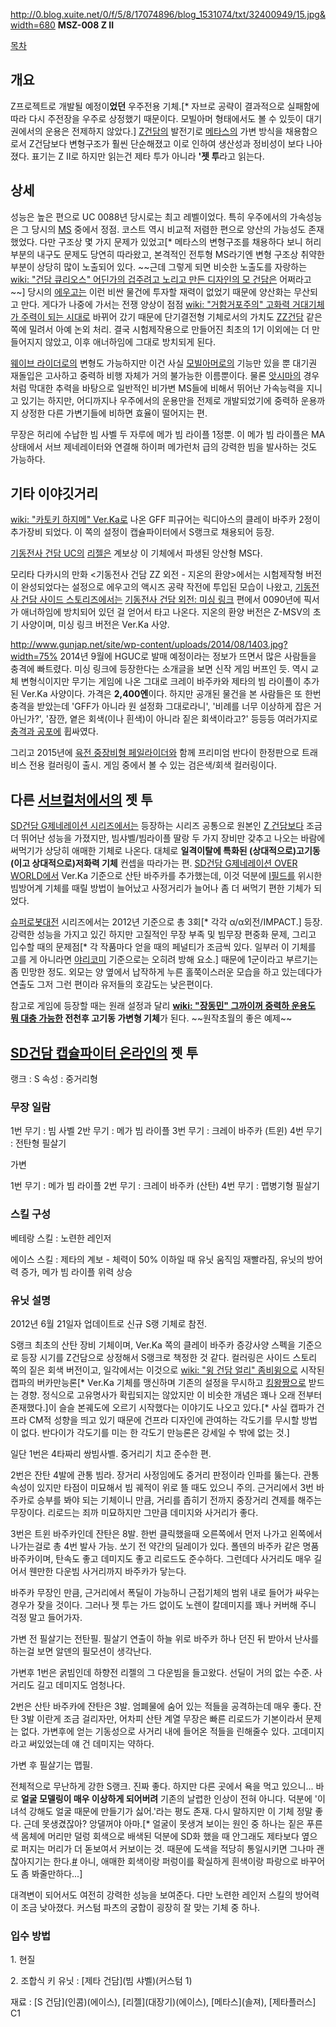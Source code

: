 http://0.blog.xuite.net/0/f/5/8/17074896/blog_1531074/txt/32400949/15.jpg&width=680
'''MSZ-008 Z II''' 

[[목차]]

== 개요 ==
Z프로젝트로 개발될 예정이'''었던''' 우주전용 기체.[* 자브로 공략이 결과적으로 실패함에 따라 다시 주전장을 우주로 상정했기 때문이다. 모빌아머 형태에서도 볼 수 있듯이 대기권에서의 운용은 전제하지 않았다.] [[Z건담]]의 발전기로 [[메타스]]의 가변 방식을 채용함으로서 Z건담보다 변형구조가 훨씬 단순해졌고 이로 인하여 생산성과 정비성이 보다 나아졌다. 표기는 Z II로 하지만 읽는건 제타 투가 아니라 ''''젯 투'''라고 읽는다.

== 상세 ==
성능은 높은 편으로 UC 0088년 당시로는 최고 레벨이었다. 특히 우주에서의 가속성능은 그 당시의 [[MS]] 중에서 정점. 코스트 역시 비교적 저렴한 편으로 양산의 가능성도 존재했었다. 다만 구조상 몇 가지 문제가 있었고[* 메타스의 변형구조를 채용하다 보니 허리 부분의 내구도 문제도 당연히 따라왔고, 본격적인 전투형 MS라기엔 변형 구조상 취약한 부분이 상당히 많이 노출되어 있다. ~~근데 그렇게 되면 비슷한 노출도를 자랑하는 [[wiki: "건담 큐리오스" 어딘가의 겁주려고 노리고 만든 디자인의 모 건담]]은 어쩌라고~~] 당시의 [[에우고]]는 이런 비싼 물건에 투자할 재력이 없었기 때문에 양산화는 무산되고 만다. 게다가 나중에 가서는 전쟁 양상이 점점 [[wiki: "거함거포주의" 고화력 거대기체가 주력이 되는 시대]]로 바뀌어 갔기 때문에 단기결전형 기체로서의 가치도 [[ZZ건담]] 같은 쪽에 밀려서 아예 논외 처리. 결국 시험제작용으로 만들어진 최초의 1기 이외에는 더 만들어지지 않았고, 이후 애너하임에 그대로 방치되게 된다.

[[웨이브 라이더]]로의 변형도 가능하지만 이건 사실 [[모빌아머]]로의 기능만 있을 뿐 대기권 재돌입은 고사하고 중력하 비행 자체가 거의 불가능한 이름뿐이다. 물론 [[앗시마]]의 경우처럼 막대한 추력을 바탕으로 일반적인 비가변 MS들에 비해서 뛰어난 가속능력을 지니고 있기는 하지만, 어디까지나 우주에서의 운용만을 전제로 개발되었기에 중력하 운용까지 상정한 다른 가변기들에 비하면 효율이 떨어지는 편.

무장은 허리에 수납한 빔 사벨 두 자루에 메가 빔 라이플 1정뿐. 이 메가 빔 라이플은 MA 상태에서 서브 제네레이터와 연결해 하이퍼 메가런처 급의 강력한 빔을 발사하는 것도 가능하다.

== 기타 이야깃거리 ==
[[wiki: "카토키 하지메" Ver.Ka]]로 나온 GFF 피규어는 릭디아스의 클레이 바주카 2정이 추가장비 되었다. 이 쪽의 설정이 캡슐파이터에서 S랭크로 채용되어 등장.

[[기동전사 건담 UC]]의 [[리젤]]은 계보상 이 기체에서 파생된 앙산형 MS다.

모리타 다카시의 만화 <기동전사 건담 ZZ 외전 - 지온의 환양>에서는 시험제작형 버전이 완성되었다는 설정으로 에우고의 액시즈 공략 작전에 투입된 모습이 나왔고, [[기동전사 건담 사이드 스토리즈]]에서는 [[기동전사 건담 외전: 미싱 링크]] 편에서 0090년에 픽서가 애너하임에 방치되어 있던 걸 얻어서 타고 나온다. 지온의 환양 버전은 Z-MSV의 초기 사양이며, 미싱 링크 버전은 Ver.Ka 사양.

http://www.gunjap.net/site/wp-content/uploads/2014/08/1403.jpg?width=75%
2014년 9월에 HGUC로 발매 예정이라는 정보가 뜨면서 많은 사람들을 충격에 빠트렸다. 미싱 링크에 등장한다는 소개글을 보면 신작 게임 버프인 듯. 역시 교체 변형식이지만 무기는 게임에 나온 그대로 크레이 바주카와 제타의 빔 라이플이 추가된 Ver.Ka 사양이다. 가격은 '''2,400엔'''이다. 하지만 공개된 물건을 본 사람들은 또 한번 충격을 받았는데 'GFF가 아니라 원 설정화 그대로라니', '비례를 너무 이상하게 잡은 거 아닌가?', '잠깐, 옅은 회색(이나 흰색)이 아니라 짙은 회색이라고?' 등등등 여러가지로 [[충격과 공포]]에 휩싸였다.

그리고 2015년에 [[페일라이더(MS)|육전 중장비형 페일라이더]]와 함께 프리미엄 반다이 한정판으로 트래비스 전용 컬러링이 출시. 게임 중에서 볼 수 있는 검은색/회색 컬러링이다.

== 다른 [[서브컬처]]에서의 젯 투 ==
[[SD건담 G제네레이션 시리즈]]에서는 등장하는 시리즈 공통으로 원본인 [[Z 건담]]보다 조금 더 뛰어난 성능을 가졌지만, 빔샤벨/빔라이플 딸랑 두 가지 장비만 갖추고 나오는 바람에 써먹기가 상당히 애매한 기체로 나온다. 대체로 '''일격이탈에 특화된 (상대적으로)고기동(이고 상대적으로)저화력 기체''' 컨셉을 따라가는 편. [[SD건담 G제네레이션 OVER WORLD]]에서 Ver.Ka 기준으로 산탄 바주카를 추가했는데, 이것 덕분에 [[I필드]]를 위시한 빔방어계 기체를 때릴 방법이 늘어났고 사정거리가 늘어나 좀 더 써먹기 편한 기체가 되었다.

[[슈퍼로봇대전]] 시리즈에서는 2012년 기준으로 총 3회[* 각각 α/α외전/IMPACT.] 등장. 강력한 성능을 가지고 있긴 하지만 고질적인 무장 부족 및 빔무장 편중화 문제, 그리고 입수할 때의 문제점[* 각 작품마다 얻을 때의 페널티가 조금씩 있다. 일부러 이 기체를 고를 게 아니라면 [[야리코미]] 기준으로는 오히려 방해 요소.] 때문에 1군이라고 부르기는 좀 민망한 정도. 외모는 양 옆에서 납작하게 누른 홀쭉이스러운 모습을 하고 있는데다가 연출도 그저 그런 편이라 유저들의 호감도는 낮은편이다.

참고로 게임에 등장할 때는 원래 설정과 달리 '''[[wiki: "장동민" 그까이꺼 중력하 운용도 뭐 대충 가능한]] 전천후 고기동 가변형 기체'''가 된다. ~~원작초월의 좋은 예제~~

== [[SD건담 캡슐파이터 온라인]]의 젯 투 ==
{{{#!html
<embed  src="http://img.gundam.netmarble.net/img/swf/unitinfo/12033.swf" >
}}}

랭크 : S
속성 : 중거리형

=== 무장 일람 ===
1번 무기 : 빔 사벨 
2반 무기 : 메가 빔 라이플
3번 무기 : 크레이 바주카 (트윈)
4번 무기 : 전탄형 필살기

가변

1번 무기 : 메가 빔 라이플
2번 무기 : 크레이 바주카 (산탄)
4번 무기 : 맵병기형 필살기

=== 스킬 구성 ===
베테랑 스킬 : 노련한 레인저 

에이스 스킬 : 제타의 계보 - 체력이 50% 이하일 때 유닛 움직임 재빨라짐, 유닛의 방어력 증가, 메가 빔 라이플 위력 상승

=== 유닛 설명 ===
2012년 6월 21일자 업데이트로 신규 S랭 기체로 참전.

S랭크 최초의 산탄 장비 기체이며, Ver.Ka 쪽의 클레이 바주카 증강사양 스펙을 기준으로 등장 시기를 Z건담으로 상정해서 S랭크로 책정한 것 같다. 컬러링은 사이드 스토리 쪽의 짙은 회색 버전이고, 일각에서는 이것으로 [[wiki: "윙 건담 얼리" 좀비윙]]으로 시작된 캡파의 버카만능론[* Ver.Ka 기체를 맹신하며 기존의 설정을 무시하고 [[킹왕짱]]으로 받드는 경향. 정식으로 고유명사가 확립되지는 않았지만 이 비슷한 개념은 꽤나 오래 전부터 존재했다.]이 슬슬 본궤도에 오르기 시작했다는 이야기도 나오고 있다.[* 사실 캡파가 건프라 CM적 성향을 띄고 있기 때문에 건프라 디자인에 관여하는 각도기를 무시할 방법이 없다. 반다이가 각도기를 미는 한 각도기 만능론은 강세일 수 밖에 없는 것.]

일단 1번은 4타짜리 쌍빔사벨. 중거리기 치고 준수한 편.

2번은 잔탄 4발에 관통 빔라. 장거리 사정임에도 중거리 판정이라 인파를 뚫는다. 관통 속성이 있지만 타점이 미묘해서 빔 궤적이 위로 뜰 때도 있으니 주의. 근거리에서 3번 바주카로 승부를 봐야 되는 기체이니 만큼, 거리를 좁히기 전까지 중장거리 견제를 해주는 무장이다. 리로드는 죄까 미묘하지만 그만큼 데미지와 사거리가 좋다.

3번은 트윈 바주카인데 잔탄은 8발. 한번 클릭했을때 오른쪽에서 먼저 나가고 왼쪽에서 나가는걸로 총 4번 발사 가능. 쏘기 전 약간의 딜레이가 있다. 폴덴의 바주카 같은 명품 바주카이며, 탄속도 좋고 데미지도 좋고 리로드도 준수하다. 그런데다 사거리도 매우 길어서 웬만한 다운빔 사거리까지 바주카가 닿는다.

바주카 무장인 만큼, 근거리에서 폭딜이 가능하니 근접기체의 범위 내로 들어가 싸우는 경우가 잦을 것이다. 그러나 젯 투는 가드 없이도 노렌이 칼데미지를 꽤나 커버해 주니 걱정 말고 들어가자.

가변 전 필살기는 전탄필. 필살기 연출이 하늘 위로 바주카 하나 던진 뒤 받아서 난사를 하는걸 보면 알덴의 필모션이 생각난다. 

가변후 1번은 굵빔인데 하향전 리젤의 그 다운빔을 들고왔다. 선딜이 거의 없는 수준. 사거리도 길고 데미지도 엄청나다.

2번은 산탄 바주카에 잔탄은 3발. 엄폐물에 숨어 있는 적들을 공격하는데 매우 좋다. 잔탄 3발 이란게 조금 걸리자만, 어차피 산탄 계열 무장은 빠른 리로드가 기본이라서 문제는 없다. 가변후에 얻는 기동성으로 사거리 내에 들어온 적들을 린해줄수 있다. 고데미지라고 써있었는데 얘 건 데미지는 약하다.

가변 후 필살기는 맵필.

전체적으로 무난하게 강한 S랭크. 진짜 좋다. 하지만 다른 곳에서 욕을 먹고 있으니... 바로 '''얼굴 모델링이 매우 이상하게 되어버려''' 기존의 날렵한 인상이 전혀 아니다. 덕분에 '이 녀석 강해도 얼굴 때문에 만들기가 싫어.'라는 평도 존재. 다시 말하지만 이 기체 정말 좋다. 근데 못생겼잖아? 앙댈꺼야 아마.[* 얼굴이 못생겨 보이는 원인 중 하나는 짙은 푸른색 몸체에 머리만 덜렁 회색으로 배색된 덕분에 SD화 했을 때 안그래도 제타보다 옆으로 퍼지는 머리가 더 돋보여서 커보이는 것. 때문에 도색을 적당히 통일시키면 그나마 괜찮아지기는 한다.[http://bbs1.ruliweb.daum.net/gaia/do/ruliweb/family/605/read?articleId=5325823&bbsId=G001&itemId=1460&pageIndex=1 #] 아니, 애매한 회색이랑 퍼렁이를 확실하게 흰색이랑 파랑으로 바꾸어도 좀 봐줄만하다...]

대격변이 되어서도 여전히 강력한 성능을 보여준다. 다만 노련한 레인저 스킬의 방어력이 조금 낮아졌다. 커스텀 파츠의 궁합이 굉장히 잘 맞는 기체 중 하나.

=== 입수 방법 ===
1. 현질

2. 조합식
키 유닛 : [제타 건담](빔 샤벨)(커스텀 1)

재료 : [S 건담](인콤)(에이스), [리젤](대장기)(에이스), [메타스](솔져), [제타플러스] C1
